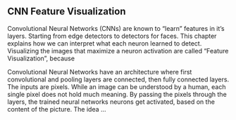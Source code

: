 ## CNN Feature Visualization

Convolutional Neural Networks (CNNs) are known to "learn" features in it's layers.
Starting from edge detectors to detectors for faces.
This chapter explains how we can interpret what each neuron learned to detect.
Visualizing the images that maximize a neuron activation are called "Feature Visualization", because 

Convolutional Neural Networks have an architecture where first convolutional and pooling layers are connected, then fully connected layers.
The inputs are pixels.
While an image can be understood by a human, each single pixel does not hold much meaning.
By passing the pixels through the layers, the trained neural networks neurons get activated, based on the content of the picture.
The idea ...


